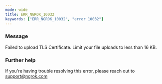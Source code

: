 ```yaml
---
mode: wide
title: ERR_NGROK_10032
keywords: ["ERR_NGROK_10032", "error 10032"]
---
```


### Message

Failed to upload TLS Certificate. Limit your file uploads to less than 16 KB.

### Further help

If you're having trouble resolving this error, please reach out to [support@ngrok.com](mailto:support@ngrok.com?subject=Help%20with%20ERR_NGROK_10032)
